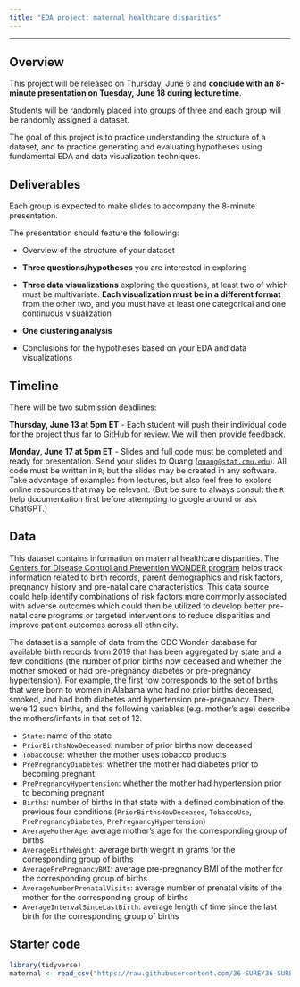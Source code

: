 ```yaml
---
title: "EDA project: maternal healthcare disparities"
---
```


---

## Overview

This project will be released on Thursday, June 6 and **conclude with an 8-minute presentation on Tuesday, June 18 during lecture time**.

Students will be randomly placed into groups of three and each group will be randomly assigned a dataset.

The goal of this project is to practice understanding the structure of a dataset, and to practice generating and evaluating hypotheses using fundamental EDA and data visualization techniques.

## Deliverables

Each group is expected to make slides to accompany the 8-minute presentation.

The presentation should feature the following:

-   Overview of the structure of your dataset

-   **Three questions/hypotheses** you are interested in exploring

-   **Three data visualizations** exploring the questions, at least two of which must be multivariate. **Each visualization must be in a different format** from the other two, and you must have at least one categorical and one continuous visualization

-   **One clustering analysis**

-   Conclusions for the hypotheses based on your EDA and data visualizations

## Timeline

There will be two submission deadlines:

**Thursday, June 13 at 5pm ET** - Each student will push their individual code for the project thus far to GitHub for review. We will then provide feedback.

**Monday, June 17 at 5pm ET** - Slides and full code must be completed and ready for presentation. Send your slides to Quang ([`quang@stat.cmu.edu`](mailto:quang@stat.cmu.edu)). All code must be written in `R`; but the slides may be created in any software. Take advantage of examples from lectures, but also feel free to explore online resources that may be relevant. (But be sure to always consult the `R` help documentation first before attempting to google around or ask ChatGPT.)

## Data

This dataset contains information on maternal healthcare disparities. The [Centers for Disease Control and Prevention WONDER program](https://wonder.cdc.gov/) helps track information related to birth records, parent demographics and risk factors, pregnancy history and pre-natal care characteristics. This data source could help identify combinations of risk factors more commonly associated with adverse outcomes which could then be utilized to develop better pre-natal care programs or targeted interventions to reduce disparities and improve patient outcomes across all ethnicity.

The dataset is a sample of data from the CDC Wonder database for available birth records from 2019 that has been aggregated by state and a few conditions (the number of prior births now deceased and whether the mother smoked or had pre-pregnancy diabetes or pre-pregnancy hypertension). For example, the first row corresponds to the set of births that were born to women in Alabama who had no prior births deceased, smoked, and had both diabetes and hypertension pre-pregnancy. There were 12 such births, and the following variables (e.g. mother's age) describe the mothers/infants in that set of 12.

-   `State`: name of the state
-   `PriorBirthsNowDeceased`: number of prior births now deceased
-   `TobaccoUse`: whether the mother uses tobacco products
-   `PrePregnancyDiabetes`: whether the mother had diabetes prior to becoming pregnant
-   `PrePregnancyHypertension`: whether the mother had hypertension prior to becoming pregnant
-   `Births`: number of births in that state with a defined combination of the previous four conditions (`PriorBirthsNowDeceased`, `TobaccoUse`, `PrePregnancyDiabetes`, `PrePregnancyHypertension`)
-   `AverageMotherAge`: average mother's age for the corresponding group of births
-   `AverageBirthWeight`: average birth weight in grams for the corresponding group of births
-   `AveragePrePregnancyBMI`: average pre-pregnancy BMI of the mother for the corresponding group of births
-   `AverageNumberPrenatalVisits`: average number of prenatal visits of the mother for the corresponding group of births
-   `AverageIntervalSinceLastBirth`: average length of time since the last birth for the corresponding group of births

## Starter code

```r
library(tidyverse)
maternal <- read_csv("https://raw.githubusercontent.com/36-SURE/36-SURE.github.io/main/data/maternal.csv")
```
